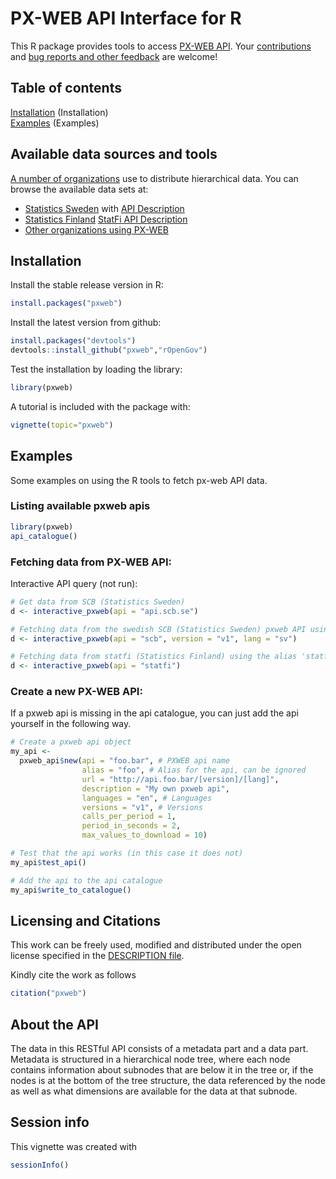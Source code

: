 <!--
%\VignetteEngine{knitr::knitr}
%\VignetteIndexEntry{pxweb}
-->

PX-WEB API Interface for R
===========

This R package provides tools to access [PX-WEB
API](http://www.scb.se/Grupp/OmSCB/API/API-description.pdf). Your
[contributions](http://ropengov.github.com/contact.html) and [bug
reports and other feedback](https://github.com/ropengov/pxweb) are
welcome!

## Table of contents

[Installation](#installation) (Installation)  
[Examples](#examples) (Examples)  

## Available data sources and tools

[A number of organizations](http://www.scb.se/sv_/PC-Axis/Programs/PX-Web/PX-Web-examples/) use to distribute hierarchical data. You can browse the available data sets at:

* [Statistics Sweden](http://www.statistikdatabasen.scb.se/pxweb/en/ssd/) with [API Description](http://www.scb.se/Grupp/OmSCB/API/API-description.pdf)
* [Statistics Finland](http://tilastokeskus.fi/til/aihealuejako.html) [StatFi API Description](http://pxnet2.stat.fi/api1.html)
* [Other organizations using PX-WEB](http://www.scb.se/sv_/PC-Axis/Programs/PX-Web/PX-Web-examples/)

## <a name="installation"></a>Installation


Install the stable release version in R:

```r
install.packages("pxweb")
```

Install the latest version from github:

```r
install.packages("devtools")
devtools::install_github("pxweb","rOpenGov")
```

Test the installation by loading the library:

```r
library(pxweb)
```

A tutorial is included with the package with:
```r
vignette(topic="pxweb")
```

## <a name="examples"></a>Examples

Some examples on using the R tools to fetch px-web API data.

### Listing available pxweb apis

```r
library(pxweb)
api_catalogue()
```

### Fetching data from PX-WEB API:

Interactive API query (not run):

```r
# Get data from SCB (Statistics Sweden)
d <- interactive_pxweb(api = "api.scb.se")

# Fetching data from the swedish SCB (Statistics Sweden) pxweb API using the alias 'scb'
d <- interactive_pxweb(api = "scb", version = "v1", lang = "sv")

# Fetching data from statfi (Statistics Finland) using the alias 'statfi'
d <- interactive_pxweb(api = "statfi")
```

### Create a new PX-WEB API:

If a pxweb api is missing in the api catalogue, you can just add the api yourself in the following way.

```r
# Create a pxweb api object
my_api <- 
  pxweb_api$new(api = "foo.bar", # PXWEB api name
                alias = "foo", # Alias for the api, can be ignored
                url = "http://api.foo.bar/[version]/[lang]",
                description = "My own pxweb api",
                languages = "en", # Languages
                versions = "v1", # Versions         
                calls_per_period = 1,
                period_in_seconds = 2, 
                max_values_to_download = 10)

# Test that the api works (in this case it does not)
my_api$test_api()

# Add the api to the api catalogue
my_api$write_to_catalogue()

```


## Licensing and Citations

This work can be freely used, modified and distributed under the open license specified in the [DESCRIPTION file](https://github.com/rOpenGov/pxweb/blob/master/DESCRIPTION).

Kindly cite the work as follows

```r
citation("pxweb")
```

## About the API

The data in this RESTful API consists of a metadata part and a data
part. Metadata is structured in a hierarchical node tree, where each
node contains information about subnodes that are below it in the tree
or, if the nodes is at the bottom of the tree structure, the data
referenced by the node as well as what dimensions are available for
the data at that subnode.


## Session info

This vignette was created with

```r
sessionInfo()
```




